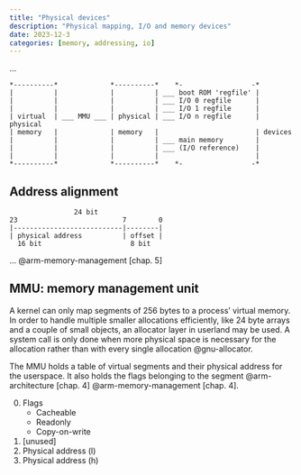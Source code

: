 ```yaml
---
title: "Physical devices"
description: "Physical mapping, I/O and memory devices"
date: 2023-12-3
categories: [memory, addressing, io]
---
```


...

```
*----------*             *----------*    *-                 -*
|          |             |          | ___ boot ROM 'regfile' |
|          |             |          | ___ I/O 0 regfile      |
|          |             |          | ___ I/O 1 regfile      |
| virtual  | ___ MMU ___ | physical | ___ I/O n regfile      | physical
| memory   |             | memory   |                        | devices
|          |             |          | ___ main memory        |
|          |             |          | ___ (I/O reference)    |
|          |             |          |                        |
*----------*             *----------*    *-                 -*
```

## Address alignment

```
                24 bit
23                          7        0
|---------------------------|--------|
| physical address          | offset |
  16 bit                      8 bit
```

... @arm-memory-management [chap. 5]

<!--
... means the minimum amount of space per physical segment is 256 bytes
-->

## MMU: memory management unit

A kernel can only map segments of 256 bytes to a process' virtual memory. In
order to handle multiple smaller allocations efficiently, like 24 byte arrays
and a couple of small objects, an allocator layer in userland may be used. A
system call is only done when more physical space is necessary for the
allocation rather than with every single allocation @gnu-allocator.

The MMU holds a table of virtual segments and their physical address for the
userspace. It also holds the flags belonging to the segment @arm-architecture
[chap. 4] @arm-memory-management [chap. 4].

0. Flags
    - Cacheable
    - Readonly
    - Copy-on-write
1. [unused]
2. Physical address (l)
3. Physical address (h)
